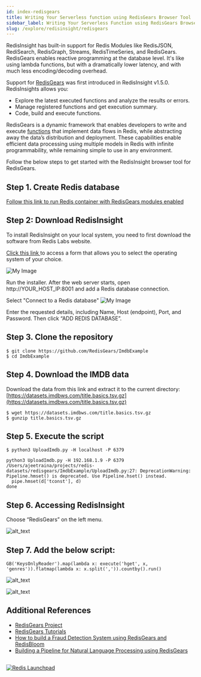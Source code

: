 ```yaml
---
id: index-redisgears
title: Writing Your Serverless function using RedisGears Browser Tool 
sidebar_label: Writing Your Serverless Function using RedisGears Browser Tool
slug: /explore/redisinsight/redisgears
---
```




RedisInsight has built-in support for Redis Modules like RedisJSON, RediSearch, RedisGraph, Streams, RedisTimeSeries, and RedisGears. RedisGears enables reactive programming at the database level. It's like using lambda functions, but with a dramatically lower latency, and with much less encoding/decoding overhead. 

Support for [RedisGears](https://oss.redislabs.com/redisgears/) was first introduced in RedisInsight v1.5.0. RedisInsights allows you:



*    Explore the latest executed functions and analyze the results or errors. 
*    Manage registered functions and get execution summary. 
*    Code, build and execute functions.

RedisGears is a dynamic framework that enables developers to write and execute [functions](https://oss.redislabs.com/redisgears/functions.html) that implement data flows in Redis, while abstracting away the data’s distribution and deployment. These capabilities enable efficient data processing using multiple models in Redis with infinite programmability, while remaining simple to use in any environment.

Follow the below steps to get started with the RedisInsight browser tool for RedisGears.

## Step 1. Create Redis database

[Follow this link to run Redis container with RedisGears modules enabled ](/explore/redismod)

## Step 2: Download RedisInsight


To install RedisInsight on your local system, you need to first download the software from Redis Labs website.

[Click this link ](https://redislabs.com/redis-enterprise/redis-insight/#insight-form) to access a form that allows you to select the operating system of your choice.

![My Image](images/redisinsightinstall.png)


Run the installer. After the web server starts, open http://YOUR_HOST_IP:8001 and add a Redis database connection.

Select "Connect to a Redis database"
![My Image](images/redisinsight4.png)

Enter the requested details, including Name, Host (endpoint), Port, and Password.  Then click “ADD REDIS DATABASE”.

## Step 3.  Clone the repository


```
$ git clone https://github.com/RedisGears/ImdbExample
$ cd ImdbExample
```


## Step 4. Download the IMDB data 

Download the data from this link and extract it to the current directory: [https://datasets.imdbws.com/title.basics.tsv.gz](https://datasets.imdbws.com/title.basics.tsv.gz)


```
$ wget https://datasets.imdbws.com/title.basics.tsv.gz
$ gunzip title.basics.tsv.gz
```


## Step 5. Execute the script


```
$ python3 UploadImdb.py -H localhost -P 6379

python3 UploadImdb.py -H 192.168.1.9 -P 6379
/Users/ajeetraina/projects/redis-datasets/redisgears/ImdbExample/UploadImdb.py:27: DeprecationWarning: Pipeline.hmset() is deprecated. Use Pipeline.hset() instead.
  pipe.hmset(d['tconst'], d)
done
```


## Step 6. Accessing RedisInsight

Choose “RedisGears” on the left menu.





![alt_text](images/image1.png "image_tooltip")


## Step 7. Add the below script:


```
GB('KeysOnlyReader').map(lambda x: execute('hget', x, 'genres')).flatmap(lambda x: x.split(',')).countby().run()
```






![alt_text](images/image2.png "image_tooltip")






![alt_text](images/image3.png "image_tooltip")

## Additional References

- [RedisGears Project](https://oss.redislabs.com/redisgears/)
- [RedisGears Tutorials](/howtos/redisgears)
- [How to build a Fraud Detection System using RedisGears and RedisBloom](/howtos/frauddetection)
- [Building a Pipeline for Natural Language Processing using RedisGears](/howtos/nlp)

##

<div>
<a href="https://launchpad.redis.com" target="_blank" rel="noopener" className="link"> <img src="/img/launchpad.png"  className="thumb" loading="lazy" alt="Redis Launchpad" /></a>
</div>
